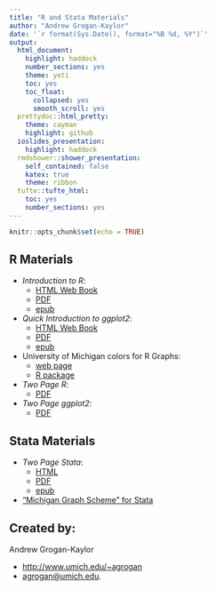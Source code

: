 ```yaml
---
title: "R and Stata Materials"
author: "Andrew Grogan-Kaylor"
date: '`r format(Sys.Date(), format="%B %d, %Y")`'
output: 
  html_document: 
    highlight: haddock
    number_sections: yes
    theme: yeti
    toc: yes
    toc_float:
      collapsed: yes
      smooth_scroll: yes    
  prettydoc::html_pretty:
    theme: cayman
    highlight: github
  ioslides_presentation: 
    highlight: haddock
  rmdshower::shower_presentation:
    self_contained: false
    katex: true
    theme: ribbon
  tufte::tufte_html: 
    toc: yes
    number_sections: yes
---
```


```r

knitr::opts_chunk$set(echo = TRUE)

```

## R Materials

* *Introduction to R*: 
     + [HTML Web Book](http://www-personal.umich.edu/~agrogan/R/background.html) 
     + [PDF](http://www-personal.umich.edu/~agrogan/R/introduction-to-R.pdf) 
     + [epub](http://www-personal.umich.edu/~agrogan/R/introduction-to-R.epub)
* *Quick Introduction to ggplot2*: 
     + [HTML Web Book](http://www-personal.umich.edu/~agrogan/quick-intro-ggplot2/ggplot-in-3-easy-steps-maybe-2-easy-steps.html) 
     + [PDF](http://www-personal.umich.edu/~agrogan/quick-intro-ggplot2/quick-intro-to-ggplot2.pdf)
     + [epub](http://www-personal.umich.edu/~agrogan/quick-intro-ggplot2/quick-intro-to-ggplot2.epub)
* University of Michigan colors for R Graphs: 
     + [web page](http://www-personal.umich.edu/~agrogan/R/Michigan_Colors.html) 
     + [R package](https://agrogan1.github.io/michigancolors/)
* *Two Page R*: 
     + [PDF](https://agrogan1.github.io/docs/R/two_page_R.pdf)
* *Two Page ggplot2*: 
     + [PDF](https://agrogan1.github.io/docs/ggplot2/two_page_ggplot2.pdf)


## Stata Materials

* *Two Page Stata*: 
     + [HTML](http://www-personal.umich.edu/~agrogan/stata/TwoPageStata.html) 
     + [PDF](http://www-personal.umich.edu/~agrogan/stata/TwoPageStata.pdf)
     + [epub](http://www-personal.umich.edu/~agrogan/stata/TwoPageStata.epub)
* ["Michigan Graph Scheme" for Stata](https://agroganweb.wordpress.com/michigan-graph-scheme-for-stata/)

## Created by:

Andrew Grogan-Kaylor

* [http://www.umich.edu/~agrogan](http://www.umich.edu/~agrogan) 
* [agrogan@umich.edu](agrogan@umich.edu).  


